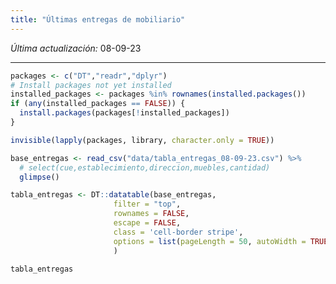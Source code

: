 ```yaml
---
title: "Últimas entregas de mobiliario"
---
```


<!-- data/consolidado_entregas_08-08-23.csv -->

*Última actualización:* 08-09-23

------------------------------------------------------------------------

```r

packages <- c("DT","readr","dplyr")
# Install packages not yet installed
installed_packages <- packages %in% rownames(installed.packages())
if (any(installed_packages == FALSE)) {
  install.packages(packages[!installed_packages])
}

invisible(lapply(packages, library, character.only = TRUE))

```

```r
base_entregas <- read_csv("data/tabla_entregas_08-09-23.csv") %>% 
  # select(cue,establecimiento,direccion,muebles,cantidad)
  glimpse()

tabla_entregas <- DT::datatable(base_entregas, 
                       filter = "top", 
                       rownames = FALSE,
                       escape = FALSE, 
                       class = 'cell-border stripe',
                       options = list(pageLength = 50, autoWidth = TRUE)
                       )


```


```r
tabla_entregas
```
